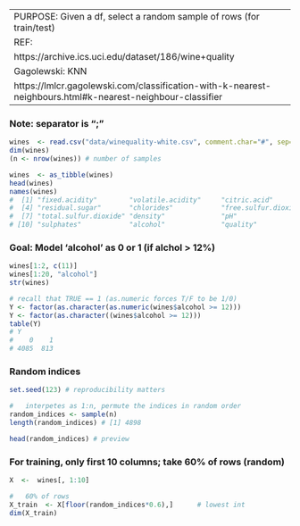 

----------------------------------------------------------------------
PURPOSE:   Given a df, select a random sample of rows (for train/test)
REF:   
https://archive.ics.uci.edu/dataset/186/wine+quality
Gagolewski:  KNN
https://lmlcr.gagolewski.com/classification-with-k-nearest-neighbours.html#k-nearest-neighbour-classifier
----------------------------------------------------------------------

### Note:  separator is ";"
```r
wines  <- read.csv("data/winequality-white.csv", comment.char="#", sep=";")
dim(wines)
(n <- nrow(wines)) # number of samples

wines  <- as_tibble(wines)
head(wines)
names(wines)
#  [1] "fixed.acidity"        "volatile.acidity"     "citric.acid"         
#  [4] "residual.sugar"       "chlorides"            "free.sulfur.dioxide" 
#  [7] "total.sulfur.dioxide" "density"              "pH"                  
# [10] "sulphates"            "alcohol"              "quality"             
```
### Goal:  Model 'alcohol' as 0 or 1 (if alchol > 12%)
```r
wines[1:2, c(11)]
wines[1:20, "alcohol"]
str(wines)

# recall that TRUE == 1 (as.numeric forces T/F to be 1/0)
Y <- factor(as.character(as.numeric(wines$alcohol >= 12)))
Y <- factor(as.character((wines$alcohol >= 12)))
table(Y)
# Y
#    0    1 
# 4085  813 
```


### Random indices
```r
set.seed(123) # reproducibility matters

#   interpetes as 1:n, permute the indices in random order
random_indices <- sample(n)
length(random_indices) # [1] 4898

head(random_indices) # preview
```

### For training, only first 10 columns; take 60% of rows (random)
```r
X  <-  wines[, 1:10]

#   60% of rows
X_train  <- X[floor(random_indices*0.6),]      # lowest int 
dim(X_train)
```





